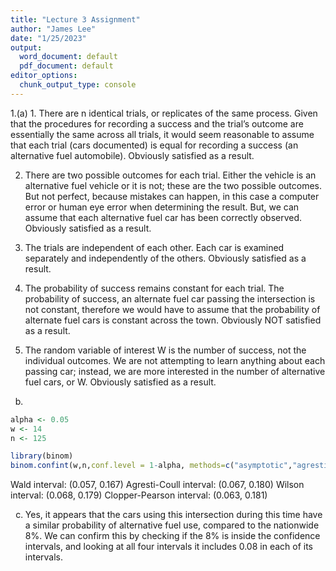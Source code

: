 ---
title: "Lecture 3 Assignment"
author: "James Lee"
date: "1/25/2023"
output:
  word_document: default
  pdf_document: default
editor_options:
  chunk_output_type: console
---
1.(a)
  1. There are n identical trials, or replicates of the same process. Given that the procedures for recording a success and the trial's outcome are essentially the same across all trials, it would seem reasonable to assume that each trial (cars documented) is equal for recording a success (an alternative fuel automobile). Obviously satisfied as a result.
  
  2. There are two possible outcomes for each trial. Either the vehicle is an alternative fuel vehicle or it is not; these are the two possible outcomes. But not perfect, because mistakes can happen, in this case a computer error or human eye error when determining the result. But, we can assume that each alternative fuel car has been correctly observed. Obviously satisfied as a result.
  
  3. The trials are independent of each other. Each car is examined separately and independently of the others. Obviously satisfied as a result.
  
  4. The probability of success remains constant for each trial. The probability of success, an alternate fuel car passing the intersection is not constant, therefore we would have to assume that the probability of alternate fuel cars is constant across the town. Obviously NOT satisfied as a result. 
  
  5. The random variable of interest W is the number of success, not the individual outcomes. We are not attempting to learn anything about each passing car; instead, we are more interested in the number of alternative fuel cars, or W. Obviously satisfied as a result.

(b)
```{r}
alpha <- 0.05
w <- 14
n <- 125

library(binom)
binom.confint(w,n,conf.level = 1-alpha, methods=c("asymptotic","agresti-coull","wilson","exact"))
```
Wald interval: (0.057, 0.167)
Agresti-Coull interval: (0.067, 0.180)
Wilson interval: (0.068, 0.179)
Clopper-Pearson interval: (0.063, 0.181)

(c)
Yes, it appears that the cars using this intersection during this time have a similar probability of alternative fuel use, compared to the nationwide 8%. We can confirm this by checking if the 8% is inside the confidence intervals, and looking at all four intervals it includes 0.08 in each of its intervals.